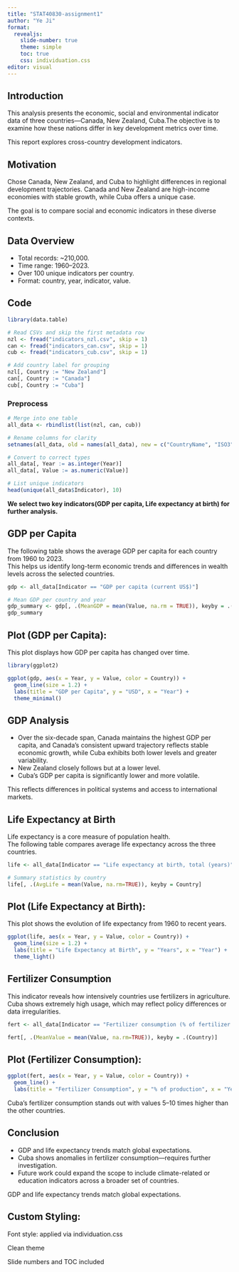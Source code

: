 ```yaml
---
title: "STAT40830-assignment1"
author: "Ye Ji"
format:
  revealjs:
    slide-number: true
    theme: simple
    toc: true
    css: individuation.css
editor: visual
---
```


## Introduction

This analysis presents the economic, social and environmental indicator data of three countries—Canada, New Zealand, Cuba.The objective is to examine how these nations differ in key development metrics over time.

<!-- Added on 2025-6-17 -->

This report explores cross-country development indicators.

## Motivation

Chose Canada, New Zealand, and Cuba to highlight differences in regional development trajectories. Canada and New Zealand are high-income economies with stable growth, while Cuba offers a unique case.

The goal is to compare social and economic indicators in these diverse contexts.

## Data Overview

-   Total records: \~210,000.
-   Time range: 1960–2023.
-   Over 100 unique indicators per country.
-   Format: country, year, indicator, value.

## Code

```r
library(data.table)

# Read CSVs and skip the first metadata row
nzl <- fread("indicators_nzl.csv", skip = 1)
can <- fread("indicators_can.csv", skip = 1)
cub <- fread("indicators_cub.csv", skip = 1)

# Add country label for grouping
nzl[, Country := "New Zealand"]
can[, Country := "Canada"]
cub[, Country := "Cuba"]
```

### **Preprocess**

```r
# Merge into one table
all_data <- rbindlist(list(nzl, can, cub))

# Rename columns for clarity
setnames(all_data, old = names(all_data), new = c("CountryName", "ISO3", "Year", "Indicator", "Code", "Value", "Country"))

# Convert to correct types
all_data[, Year := as.integer(Year)]
all_data[, Value := as.numeric(Value)]

```

```r
# List unique indicators
head(unique(all_data$Indicator), 10)
```

**We select two key indicators(GDP per capita, Life expectancy at birth) for further analysis.**

## GDP per Capita

The following table shows the average GDP per capita for each country from 1960 to 2023.\
This helps us identify long-term economic trends and differences in wealth levels across the selected countries.

```r
gdp <- all_data[Indicator == "GDP per capita (current US$)"]

# Mean GDP per country and year
gdp_summary <- gdp[, .(MeanGDP = mean(Value, na.rm = TRUE)), keyby = .(Country, Year)]
gdp_summary

```

## Plot (GDP per Capita):

This plot displays how GDP per capita has changed over time.

```r
library(ggplot2)

ggplot(gdp, aes(x = Year, y = Value, color = Country)) +
  geom_line(size = 1.2) +
  labs(title = "GDP per Capita", y = "USD", x = "Year") +
  theme_minimal()

```

## GDP Analysis

-   Over the six-decade span, Canada maintains the highest GDP per capita, and Canada's consistent upward trajectory reflects stable economic growth, while Cuba exhibits both lower levels and greater variability.
-   New Zealand closely follows but at a lower level.
-   Cuba’s GDP per capita is significantly lower and more volatile.

This reflects differences in political systems and access to international markets.

## Life Expectancy at Birth

Life expectancy is a core measure of population health.\
The following table compares average life expectancy across the three countries.

```r
life <- all_data[Indicator == "Life expectancy at birth, total (years)"]

# Summary statistics by country
life[, .(AvgLife = mean(Value, na.rm=TRUE)), keyby = Country]

```

## Plot (Life Expectancy at Birth):

This plot shows the evolution of life expectancy from 1960 to recent years.

```r
ggplot(life, aes(x = Year, y = Value, color = Country)) +
  geom_line(size = 1.2) +
  labs(title = "Life Expectancy at Birth", y = "Years", x = "Year") +
  theme_light()

```

## Fertilizer Consumption

This indicator reveals how intensively countries use fertilizers in agriculture.\
Cuba shows extremely high usage, which may reflect policy differences or data irregularities.

```r
fert <- all_data[Indicator == "Fertilizer consumption (% of fertilizer production)"]

fert[, .(MeanValue = mean(Value, na.rm=TRUE)), keyby = .(Country)]

```

## Plot (Fertilizer Consumption):

```r
ggplot(fert, aes(x = Year, y = Value, color = Country)) +
  geom_line() +
  labs(title = "Fertilizer Consumption", y = "% of production", x = "Year")

```

Cuba's fertilizer consumption stands out with values 5–10 times higher than the other countries.

## Conclusion

-   GDP and life expectancy trends match global expectations.
-   Cuba shows anomalies in fertilizer consumption—requires further investigation.
-   Future work could expand the scope to include climate-related or education indicators across a broader set of countries.

<!-- Added 2 by Jiye on 2025-06-17 -->

GDP and life expectancy trends match global expectations.

## Custom Styling:

Font style: applied via individuation.css

Clean theme

Slide numbers and TOC included
